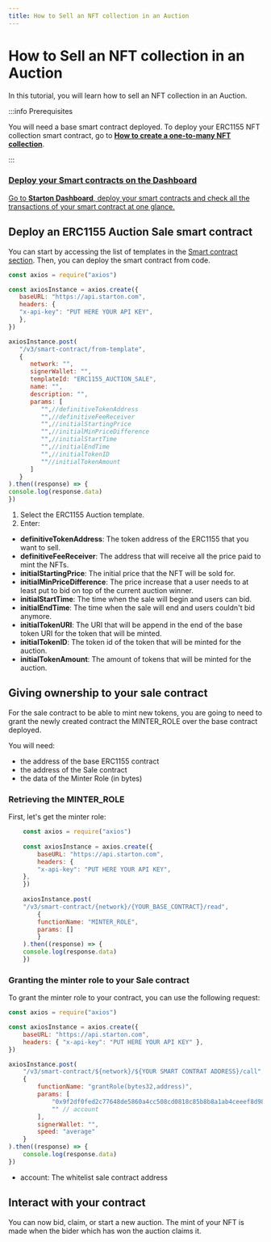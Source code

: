 ```yaml
---
title: How to Sell an NFT collection in an Auction
---
```


# How to Sell an NFT collection in an Auction

In this tutorial, you will learn how to sell an NFT collection in an Auction.

:::info Prerequisites 

You will need a base smart contract 
deployed. To deploy your ERC1155 NFT collection smart contract, go to [**How to create a one-to-many NFT collection**](/Tutorials/creating-NFT-collection.mdx). 

:::



<div class="row-is-multiline">

<div class="col col--2" class="cards">
	<a class="button-card button-card--vertical" href="https://app.starton.com/projects">
		<h3>Deploy your Smart contracts on the Dashboard</h3>
		<div class="button-card__inner">
			<p color="white">Go to <b>Starton Dashboard</b>, deploy your smart contracts and check all the transactions of your smart contract at one glance.</p>
		</div>
	</a>
</div>

</div>


## Deploy an ERC1155 Auction Sale smart contract

You can start by accessing the list of templates in the [Smart contract section](/Smart-contract/understanding-smart-contracts.md). Then, you can deploy the smart contract from code.

   ```jsx showLineNumbers 
   const axios = require("axios")
   
   const axiosInstance = axios.create({
      baseURL: "https://api.starton.com",
      headers: {
      "x-api-key": "PUT HERE YOUR API KEY",
      },
   })
   
   axiosInstance.post(
      "/v3/smart-contract/from-template",
      {
         network: "",
         signerWallet: "",
         templateId: "ERC1155_AUCTION_SALE",
         name: "",
         description: "",
         params: [
            "",//definitiveTokenAddress
            "",//definitiveFeeReceiver
            "",//initialStartingPrice
            "",//initialMinPriceDifference
            "",//initialStartTime
            "",//initialEndTime
            "",//initialTokenID
            ""//initialTokenAmount
         ]
      }
   ).then((response) => {
   console.log(response.data)
   })
   ```

1. Select the ERC1155 Auction template.
1. Enter:

-   **definitiveTokenAddress**: The token address of the ERC1155 that you want to sell.
-   **definitiveFeeReceiver**: The address that will receive all the price paid to mint the NFTs.
-   **initialStartingPrice**: The initial price that the NFT will be sold for.
-   **initialMinPriceDifference**: The price increase that a user needs to at least put to bid on top of the current auction winner.
-   **initialStartTime**: The time when the sale will begin and users can bid.
-   **initialEndTime**: The time when the sale will end and users couldn't bid anymore.
-   **initialTokenURI**: The URI that will be append in the end of the base token URI for the token that will be minted.
-   **initialTokenID**: The token id of the token that will be minted for the auction.
-   **initialTokenAmount**: The amount of tokens that will be minted for the auction.

## Giving ownership to your sale contract

For the sale contract to be able to mint new tokens, you are going to need to grant the newly created contract the MINTER_ROLE over the base contract deployed.

You will need:

- the address of the base ERC1155 contract
- the address of the Sale contract
- the data of the Minter Role (in bytes)

### Retrieving the MINTER_ROLE

First, let's get the minter role:
```jsx showLineNumbers
    const axios = require("axios")
    
    const axiosInstance = axios.create({
        baseURL: "https://api.starton.com",
        headers: {
        "x-api-key": "PUT HERE YOUR API KEY",
    },
    })
    
    axiosInstance.post(
    "/v3/smart-contract/{network}/{YOUR_BASE_CONTRACT}/read",
        {
        functionName: "MINTER_ROLE",
        params: []
        }
    ).then((response) => {
    console.log(response.data)
    })
```
### Granting the minter role to your Sale contract

To grant the minter role to your contract, you can use the following request:

```jsx
const axios = require("axios")

const axiosInstance = axios.create({
    baseURL: "https://api.starton.com",
    headers: { "x-api-key": "PUT HERE YOUR API KEY" },
})

axiosInstance.post(
	"/v3/smart-contract/${network}/${YOUR SMART CONTRAT ADDRESS}/call",
	{
		functionName: "grantRole(bytes32,address)",
		params: [
			"0x9f2df0fed2c77648de5860a4cc508cd0818c85b8b8a1ab4ceeef8d981c8956a6", // MINTER_ROLE
			"" // account
		],
		signerWallet: "",
		speed: "average"
	}
).then((response) => {
	console.log(response.data)
})
```

- account: The whitelist sale contract address


## Interact with your contract

You can now bid, claim, or start a new auction. The mint of your NFT is made when the bider which has won the auction claims it.

